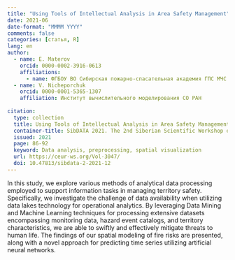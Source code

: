 ```yaml
---
title: "Using Tools of Intellectual Analysis in Area Safety Management"
date: 2021-06
date-format: "MMMM YYYY"
comments: false
categories: [статья, R]
lang: en
author:
  - name: E. Materov
    orcid: 0000-0002-3916-0613
    affiliations:
      - name: ФГБОУ ВО Сибирская пожарно-спасательная академия ГПС МЧС России    
  - name: V. Nicheporchuk
    orcid: 0000-0001-5365-1307
    affiliation: Институт вычислительного моделирования СО РАН
  
citation: 
  type: collection
  title: Using Tools of Intellectual Analysis in Area Safety Management
  container-title: SibDATA 2021. The 2nd Siberian Scientific Workshop on Data Analysis Technologies with Applications 2021
  issued: 2021
  page: 86-92
  keyword: Data analysis, preprocessing, spatial visualization 
  url: https://ceur-ws.org/Vol-3047/
  doi: 10.47813/sibdata-2-2021-12
---
```


In this study, we explore various methods of analytical data processing employed to support information tasks in managing territory safety. Specifically, we investigate the challenge of data availability when utilizing data lakes technology for operational analytics. By leveraging Data Mining and Machine Learning techniques for processing extensive datasets encompassing monitoring data, hazard event catalogs, and territory characteristics, we are able to swiftly and effectively mitigate threats to human life. The findings of our spatial modeling of fire risks are presented, along with a novel approach for predicting time series utilizing artificial neural networks.